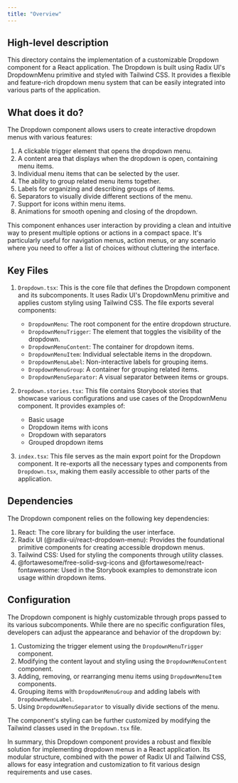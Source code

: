 ```yaml
---
title: "Overview"
---
```


## High-level description
This directory contains the implementation of a customizable Dropdown component for a React application. The Dropdown is built using Radix UI's DropdownMenu primitive and styled with Tailwind CSS. It provides a flexible and feature-rich dropdown menu system that can be easily integrated into various parts of the application.

## What does it do?
The Dropdown component allows users to create interactive dropdown menus with various features:

1. A clickable trigger element that opens the dropdown menu.
2. A content area that displays when the dropdown is open, containing menu items.
3. Individual menu items that can be selected by the user.
4. The ability to group related menu items together.
5. Labels for organizing and describing groups of items.
6. Separators to visually divide different sections of the menu.
7. Support for icons within menu items.
8. Animations for smooth opening and closing of the dropdown.

This component enhances user interaction by providing a clean and intuitive way to present multiple options or actions in a compact space. It's particularly useful for navigation menus, action menus, or any scenario where you need to offer a list of choices without cluttering the interface.

## Key Files

1. `Dropdown.tsx`: This is the core file that defines the Dropdown component and its subcomponents. It uses Radix UI's DropdownMenu primitive and applies custom styling using Tailwind CSS. The file exports several components:
   - `DropdownMenu`: The root component for the entire dropdown structure.
   - `DropdownMenuTrigger`: The element that toggles the visibility of the dropdown.
   - `DropdownMenuContent`: The container for dropdown items.
   - `DropdownMenuItem`: Individual selectable items in the dropdown.
   - `DropdownMenuLabel`: Non-interactive labels for grouping items.
   - `DropdownMenuGroup`: A container for grouping related items.
   - `DropdownMenuSeparator`: A visual separator between items or groups.

2. `Dropdown.stories.tsx`: This file contains Storybook stories that showcase various configurations and use cases of the DropdownMenu component. It provides examples of:
   - Basic usage
   - Dropdown items with icons
   - Dropdown with separators
   - Grouped dropdown items

3. `index.tsx`: This file serves as the main export point for the Dropdown component. It re-exports all the necessary types and components from `Dropdown.tsx`, making them easily accessible to other parts of the application.

## Dependencies
The Dropdown component relies on the following key dependencies:

1. React: The core library for building the user interface.
2. Radix UI (@radix-ui/react-dropdown-menu): Provides the foundational primitive components for creating accessible dropdown menus.
3. Tailwind CSS: Used for styling the components through utility classes.
4. @fortawesome/free-solid-svg-icons and @fortawesome/react-fontawesome: Used in the Storybook examples to demonstrate icon usage within dropdown items.

## Configuration
The Dropdown component is highly customizable through props passed to its various subcomponents. While there are no specific configuration files, developers can adjust the appearance and behavior of the dropdown by:

1. Customizing the trigger element using the `DropdownMenuTrigger` component.
2. Modifying the content layout and styling using the `DropdownMenuContent` component.
3. Adding, removing, or rearranging menu items using `DropdownMenuItem` components.
4. Grouping items with `DropdownMenuGroup` and adding labels with `DropdownMenuLabel`.
5. Using `DropdownMenuSeparator` to visually divide sections of the menu.

The component's styling can be further customized by modifying the Tailwind classes used in the `Dropdown.tsx` file.

In summary, this Dropdown component provides a robust and flexible solution for implementing dropdown menus in a React application. Its modular structure, combined with the power of Radix UI and Tailwind CSS, allows for easy integration and customization to fit various design requirements and use cases.